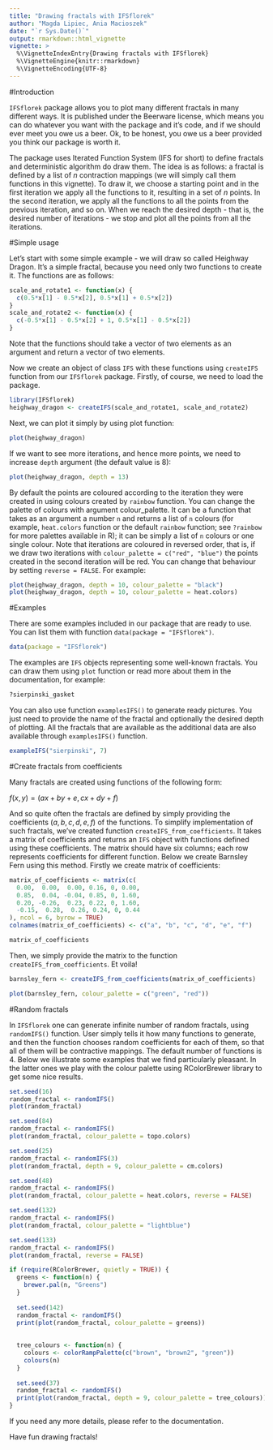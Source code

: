 ---
title: "Drawing fractals with IFSflorek"
author: "Magda Lipiec, Ania Macioszek"
date: "`r Sys.Date()`"
output: rmarkdown::html_vignette
vignette: >
  %\VignetteIndexEntry{Drawing fractals with IFSflorek}
  %\VignetteEngine{knitr::rmarkdown}
  %\VignetteEncoding{UTF-8}
---

#Introduction

`IFSflorek` package allows you to plot many different fractals in many different ways. It is published under the Beerware license, which means you can do whatever you want with the package and it's code, and if we should ever meet you owe us a beer. Ok, to be honest, you owe us a beer provided you think our package is worth it.

The package uses Iterated Function System (IFS for short) to define fractals and deterministic algorithm do draw them. The idea is as follows: a fractal is defined by a list of $n$ contraction mappings (we will simply call them functions in this vignette). To draw it, we choose a starting point and in the first iteration we apply all the functions to it, resulting in a set of $n$ points. In the second iteration, we apply all the functions to all the points from the previous iteration, and so on. When we reach the desired depth - that is, the desired number of iterations - we stop and plot all the points from all the iterations.

#Simple usage

Let's start with some simple example - we will draw so called Heighway Dragon. It's a simple fractal, because you need only two functions to create it. The functions are as follows:

```{r heighway_dragon_functions}
scale_and_rotate1 <- function(x) {
  c(0.5*x[1] - 0.5*x[2], 0.5*x[1] + 0.5*x[2])
}
scale_and_rotate2 <- function(x) {
  c(-0.5*x[1] - 0.5*x[2] + 1, 0.5*x[1] - 0.5*x[2])
}
```

Note that the functions should take a vector of two elements as an argument and return a vector of two elements.

Now we create an object of class `IFS` with these functions using `createIFS` function from our `IFSflorek` package. Firstly, of course, we need to load the package.

```{r create_heighway_dragon_fractal}
library(IFSflorek)
heighway_dragon <- createIFS(scale_and_rotate1, scale_and_rotate2)
```

Next, we can plot it simply by using plot function:

```{r plot_heighway_dragon}
plot(heighway_dragon)
```

If we want to see more iterations, and hence more points, we need to increase `depth` argument (the default value is 8):

```{r plot_heighway_dragon_change_depth}
plot(heighway_dragon, depth = 13)
```

By default the points are coloured according to the iteration they were created in using colours created by `rainbow` function. You can change the palette of colours with argument colour_palette. It can be a function that takes as an argument a number `n` and returns a list of `n` colours (for example, `heat.colors` function or the default `rainbow` function; see `?rainbow` for more palettes available in R); it can be simply a list of `n` colours or one single colour. Note that iterations are coloured in reversed order, that is, if we draw two iterations with `colour_palette = c("red", "blue")` the points created in the second iteration will be red. You can change that behaviour by setting `reverse = FALSE`. For example:

```{r plot_heighway_dragon_change_colours}
plot(heighway_dragon, depth = 10, colour_palette = "black")
plot(heighway_dragon, depth = 10, colour_palette = heat.colors)
```

#Examples

There are some examples included in our package that are ready to use. You can list them with function `data(package = "IFSflorek")`.

```{r check_datasets, eval = FALSE}
data(package = "IFSflorek")
```

The examples are `IFS` objects representing some well-known fractals. You can draw them using `plot` function or read more about them in the documentation, for example:

```{r about_datasets, eval=FALSE}
?sierpinski_gasket
```

You can also use function `examplesIFS()` to generate ready pictures. You just need to provide the name of the fractal and optionally the desired depth of plotting. All the fractals that are available as the additional data are also available through `examplesIFS()` function.

```{r exampleIFS}
exampleIFS("sierpinski", 7)
```

#Create fractals from coefficients


Many fractals are created using functions of the following form:

$f(x, y) = (ax + by + e, cx + dy + f)$

And so quite often the fractals are defined by simply providing the coefficients $(a, b, c, d, e, f)$ of the functions. To simplify implementation of such fractals, we've created function `createIFS_from_coefficients`. It takes a matrix of coefficients and returns an `IFS` object with functions defined using these coefficients. The matrix should have six columns; each row represents coefficients for different function. Below we create Barnsley Fern using this method. Firstly we create matrix of coefficients:


```{r create_matrix_of_coefficients}

matrix_of_coefficients <- matrix(c(
  0.00,  0.00,  0.00, 0.16, 0, 0.00,
  0.85,  0.04, -0.04, 0.85, 0, 1.60,
  0.20, -0.26,  0.23, 0.22, 0, 1.60,
  -0.15,  0.28,  0.26, 0.24, 0, 0.44
), ncol = 6, byrow = TRUE)
colnames(matrix_of_coefficients) <- c("a", "b", "c", "d", "e", "f")

matrix_of_coefficients

```

Then, we simply provide the matrix to the function `createIFS_from_coefficients`. Et voila!

```{r}
barnsley_fern <- createIFS_from_coefficients(matrix_of_coefficients)

plot(barnsley_fern, colour_palette = c("green", "red"))

```

#Random fractals

In `IFSflorek` one can generate infinite number of random fractals, using `randomIFS()` function. User simply tells it how many functions to generate, and then the function chooses random coefficients for each of them, so that all of them will be contractive mappings. The default number of functions is 4. Below we illustrate some examples that we find particularly pleasant. In the latter ones we play with the colour palette using RColorBrewer library to get some nice results.

```{r random_fractals}
set.seed(16)
random_fractal <- randomIFS()
plot(random_fractal)

set.seed(84)
random_fractal <- randomIFS()
plot(random_fractal, colour_palette = topo.colors)

set.seed(25)
random_fractal <- randomIFS(3)
plot(random_fractal, depth = 9, colour_palette = cm.colors)

set.seed(48)
random_fractal <- randomIFS()
plot(random_fractal, colour_palette = heat.colors, reverse = FALSE)

set.seed(132)
random_fractal <- randomIFS()
plot(random_fractal, colour_palette = "lightblue")

set.seed(133)
random_fractal <- randomIFS()
plot(random_fractal, reverse = FALSE)

if (require(RColorBrewer, quietly = TRUE)) {
  greens <- function(n) {
    brewer.pal(n, "Greens")
  }
  
  set.seed(142)
  random_fractal <- randomIFS()
  print(plot(random_fractal, colour_palette = greens))
  
  
  tree_colours <- function(n) {
    colours <- colorRampPalette(c("brown", "brown2", "green"))
    colours(n)
  }
  
  set.seed(37)
  random_fractal <- randomIFS()
  print(plot(random_fractal, depth = 9, colour_palette = tree_colours))
}

```

If you need any more details, please refer to the documentation.

Have fun drawing fractals! 
